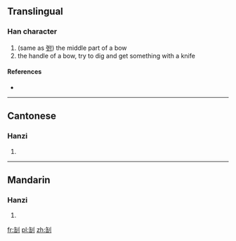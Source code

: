 ==Translingual==

===Han character===
{{Han char|rn=18|rad=刀|as=06|sn=8|four=|canj=人山中弓 (OULN)}}

# (same as [[弣]]) the middle part of a bow
# the handle of a bow, try to dig and get something with a knife

====References====
* {{Han ref|kx=0138.380|hdz=10335.020|uh=34E1|ud=13537}}

----

==Cantonese==

===Hanzi===
{{yue-hanzi|jyut=|y=fu2}}

# {{defn|lang=yue|sort=刀06}}

----

==Mandarin==

===Hanzi===
{{cmn-hanzi|pin=[[fǔ]] ([[fu3]])|wg=fu<sup>3</sup>}}

# {{defn|lang=cmn|sort=刀06}}

[[fr:㓡]]
[[pl:㓡]]
[[zh:㓡]]